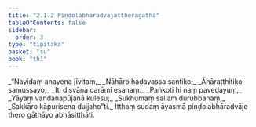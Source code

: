 ```yaml
---
title: "2.1.2 Piṇḍolabhāradvājattheragāthā"
tableOfContents: false
sidebar:
  order: 3
type: "tipitaka"
basket: "su"
book: "th1"
---
```



<DynamicBreadcrumb />

<Division number="123" book="th1">

<Paragraph number="277" type="verses" book="th1">
_“Nayidaṃ anayena jīvitaṃ,_  
_Nāhāro hadayassa santiko;_  
_Āhāraṭṭhitiko samussayo,_  
_Iti disvāna carāmi esanaṃ._  

</Paragraph>

</Division>
<Division number="124" book="th1">

<Paragraph number="278" type="verses" book="th1">
_Paṅkoti hi naṃ pavedayuṃ,_  
_Yāyaṃ vandanapūjanā kulesu;_  
_Sukhumaṃ sallaṃ durubbahaṃ,_  
_Sakkāro kāpurisena dujjaho”ti._  

</Paragraph>

<Paragraph number="279" book="th1">
Itthaṃ sudaṃ āyasmā piṇḍolabhāradvājo thero gāthāyo abhāsitthāti.
</Paragraph>
</Division>